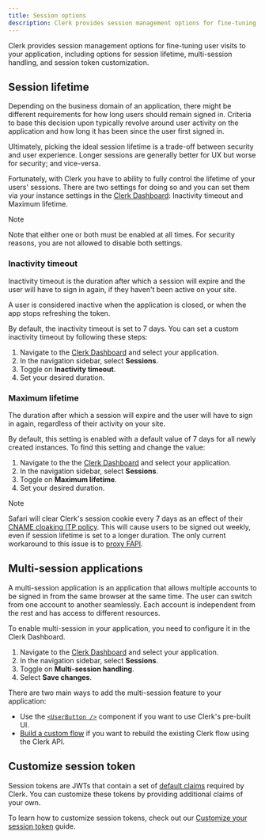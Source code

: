```yaml
---
title: Session options
description: Clerk provides session management options for fine-tuning user visits to your application.
---
```


Clerk provides session management options for fine-tuning user visits to your application, including options for session lifetime, multi-session handling, and session token customization.

## Session lifetime

Depending on the business domain of an application, there might be different requirements for how long users should remain signed in. Criteria to base this decision upon typically revolve around user activity on the application and how long it has been since the user first signed in.

Ultimately, picking the ideal session lifetime is a trade-off between security and user experience. Longer sessions are generally better for UX but worse for security; and vice-versa.

Fortunately, with Clerk you have to ability to fully control the lifetime of your users' sessions. There are two settings for doing so and you can set them via your instance settings in the [Clerk Dashboard](https://dashboard.clerk.com/): Inactivity timeout and Maximum lifetime.

> [!NOTE]
> Note that either one or both must be enabled at all times. For security reasons, you are not allowed to disable both settings.

### Inactivity timeout

Inactivity timeout is the duration after which a session will expire and the user will have to sign in again, if they haven't been active on your site.

A user is considered inactive when the application is closed, or when the app stops refreshing the token.

By default, the inactivity timeout is set to 7 days. You can set a custom inactivity timeout by following these steps:

1. Navigate to the [Clerk Dashboard](https://dashboard.clerk.com/last-active?path=sessions) and select your application.
1. In the navigation sidebar, select **Sessions**.
1. Toggle on **Inactivity timeout**.
1. Set your desired duration.

### Maximum lifetime

The duration after which a session will expire and the user will have to sign in again, regardless of their activity on your site.

By default, this setting is enabled with a default value of 7 days for all newly created instances. To find this setting and change the value:

1. Navigate to the the [Clerk Dashboard](https://dashboard.clerk.com/last-active?path=sessions) and select your application.
1. In the navigation sidebar, select **Sessions**.
1. Toggle on **Maximum lifetime**.
1. Set your desired duration.

> [!NOTE]
> Safari will clear Clerk's session cookie every 7 days as an effect of their [CNAME cloaking ITP policy](https://webkit.org/blog/11338/cname-cloaking-and-bounce-tracking-defense/). This will cause users to be signed out weekly, even if session lifetime is set to a longer duration. The only current workaround to this issue is to [proxy FAPI](/docs/advanced-usage/using-proxies).

## Multi-session applications

A multi-session application is an application that allows multiple accounts to be signed in from the same browser at the same time. The user can switch from one account to another seamlessly. Each account is independent from the rest and has access to different resources.

To enable multi-session in your application, you need to configure it in the Clerk Dashboard.

1. Navigate to the [Clerk Dashboard](https://dashboard.clerk.com/last-active?path=sessions) and select your application.
1. In the navigation sidebar, select **Sessions**.
1. Toggle on **Multi-session handling**.
1. Select **Save changes**.

There are two main ways to add the multi-session feature to your application:

- Use the [`<UserButton />`](/docs/components/user/user-button) component if you want to use Clerk's pre-built UI.
- [Build a custom flow](/docs/custom-flows/multi-session-applications) if you want to rebuild the existing Clerk flow using the Clerk API.

## Customize session token

Session tokens are JWTs that contain a set of [default claims](/docs/backend-requests/resources/session-tokens) required by Clerk. You can customize these tokens by providing additional claims of your own.

To learn how to customize session tokens, check out our [Customize your session token](/docs/backend-requests/making/custom-session-token) guide.
